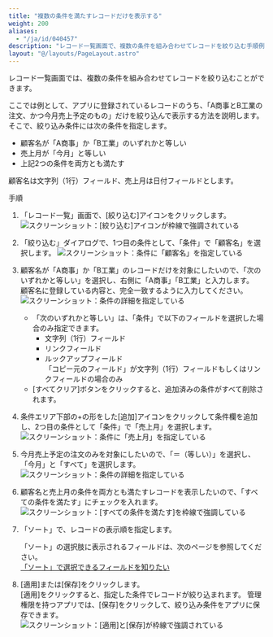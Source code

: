 ```yaml
---
title: "複数の条件を満たすレコードだけを表示する"
weight: 200
aliases:
  - "/ja/id/040457"
description: "レコード一覧画面で、複数の条件を組み合わせてレコードを絞り込む手順例を紹介します。"
layout: "@/layouts/PageLayout.astro"
---
```




レコード一覧画面では、複数の条件を組み合わせてレコードを絞り込むことができます。

ここでは例として、アプリに登録されているレコードのうち、「A商事とB工業の注文、かつ今月売上予定のもの」だけを絞り込んで表示する方法を説明します。   
そこで、絞り込み条件には次の条件を指定します。

* 顧客名が「A商事」か「B工業」のいずれかと等しい
* 売上月が「今月」と等しい  
* 上記2つの条件を両方とも満たす  

顧客名は文字列（1行）フィールド、売上月は日付フィールドとします。

<Heading id="app_collectdata_filter_multi_10">手順</Heading>
1. 「レコード一覧」画面で、[絞り込む]アイコンをクリックします。
   <Img src="/k/kintone/img-ja/filter_multi_img01.png" alt="スクリーンショット：[絞り込む]アイコンが枠線で強調されている" />

1. 「絞り込む」ダイアログで、1つ目の条件として、「条件」で「顧客名」を選択します。
   <Img src="/k/kintone/img-ja/filter_multi_img02.png" alt="スクリーンショット：条件に「顧客名」を指定している" />

1. 顧客名が「A商事」か「B工業」のレコードだけを対象にしたいので、「次のいずれかと等しい」を選択し、右側に「A商事」「B工業」と入力します。  
  顧客名に登録している内容と、完全一致するように入力してください。  
   <Img src="/k/kintone/img-ja/filter_multi_img03.png" alt="スクリーンショット：条件の詳細を指定している" />

   <Note>

   * 「次のいずれかと等しい」は、「条件」で以下のフィールドを選択した場合のみ指定できます。
     * 文字列（1行）フィールド
     * リンクフィールド
     * ルックアップフィールド  
       「コピー元のフィールド」が文字列（1行）フィールドもしくはリンクフィールドの場合のみ
   * [すべてクリア]ボタンをクリックすると、追加済みの条件がすべて削除されます。

   </Note>

1. 条件エリア下部の+の形をした[追加]アイコンをクリックして条件欄を追加し、2つ目の条件として「条件」で「売上月」を選択します。
   <Img src="/k/kintone/img-ja/filter_multi_img04.png" alt="スクリーンショット：条件に「売上月」を指定している" />

1. 今月売上予定の注文のみを対象にしたいので、「＝（等しい）」を選択し、「今月」と「すべて」を選択します。
   <Img src="/k/kintone/img-ja/filter_multi_img05.png" alt="スクリーンショット：条件の詳細を指定している" />

1. 顧客名と売上月の条件を両方とも満たすレコードを表示したいので、「すべての条件を満たす」にチェックを入れます。  
   <Img src="/k/kintone/img-ja/filter_multi_img06.png" alt="スクリーンショット：[すべての条件を満たす]を枠線で強調している" />

1. 「ソート」で、レコードの表示順を指定します。

   <Note>

   「ソート」の選択肢に表示されるフィールドは、次のページを参照してください。  
   [「ソート」で選択できるフィールドを知りたい](/k/ja/id/040225.html)

   </Note>

1. [適用]または[保存]をクリックします。  
  [適用]をクリックすると、指定した条件でレコードが絞り込まれます。
  管理権限を持つアプリでは、[保存]をクリックして、絞り込み条件をアプリに保存できます。
   <Img src="/k/kintone/img-ja/filter_multi_img07.png" alt="スクリーンショット：[適用]と[保存]が枠線で強調されている" />
